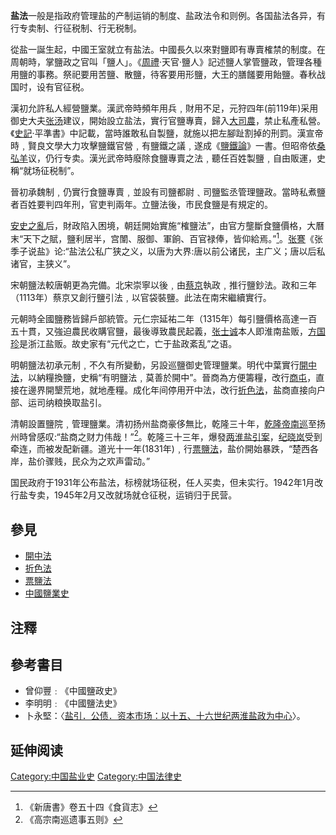 '''盐法'''一般是指政府管理盐的产制运销的制度、盐政法令和则例。各国盐法各异，有行专卖制、行征税制、行无税制。

從盐一誕生起，中國王室就立有盐法。中國長久以來對鹽即有專賣榷禁的制度。在周朝時，掌鹽政之官叫「鹽人」。《[[周禮|周禮]]·天官·鹽人》記述鹽人掌管鹽政，管理各種用鹽的事務。祭祀要用苦鹽、散鹽，待客要用形鹽，大王的膳饈要用飴鹽。春秋战国时，设有官征税。

漢初允許私人經營鹽業。漢武帝時頻年用兵﹐財用不足，元狩四年(前119年)采用御史大夫[[张汤|张汤]]建议，開始設立盐法，實行官鹽專賣，歸入[[大司農|大司農]]，禁止私產私營。《[[史記|史記]]·平準書》中記載，當時誰敢私自製鹽，就施以把左腳趾割掉的刑罰。漢宣帝時﹐賢良文學大力攻擊鹽鐵官營﹐有鹽鐵之議﹐遂成《[[鹽鐵論|鹽鐵論]]》一書。但昭帝依[[桑弘羊|桑弘羊]]议，仍行专卖。漢光武帝時廢除食鹽專賣之法﹐聽任百姓製鹽﹐自由販運，史稱“就场征税制”。

晉初承魏制﹐仍實行食鹽專賣﹐並設有司鹽都尉﹑司鹽監丞管理鹽政。當時私煮鹽者百姓要判四年刑，官吏判兩年。立鹽法後，市民食鹽是有規定的。

[[安史之亂|安史之亂]]后，財政陷入困境，朝廷開始實施“榷鹽法”，由官方壟斷食鹽價格，大曆末“天下之賦，鹽利居半，宫闈、服御、軍餉、百官禄俸，皆仰給焉。”<ref>《新唐書》卷五十四《食貨志》</ref>。[[张謇|张謇]]《张季子说盐》论:“盐法公私广狭之义，以唐为大界:唐以前公诸民，主广义；唐以后私诸官，主狭义”。

宋朝鹽法較唐朝更為完備。北宋崇寧以後﹐由[[蔡京|蔡京]]執政﹐推行鹽鈔法。政和三年（1113年）蔡京又創行鹽引法﹐以官袋裝鹽。此法在南宋繼續實行。

元朝時全國鹽務皆歸戶部統管。元仁宗延祐二年（1315年）每引鹽價格高達一百五十貫，又強迫農民收購官鹽，最後導致農民起義，[[张士诚|张士诚]]本人即淮南盐贩，[[方国珍|方国珍]]是浙江盐贩。故史家有“元代之亡，亡于盐政紊乱”之语。

明朝鹽法初承元制﹐不久有所變動，另設巡鹽御史管理鹽業。明代中葉實行[[開中法|開中法]]，以納糧換鹽，史稱“有明鹽法﹐莫善於開中”。晉商為方便籌糧，改行[[商屯|商屯]]，直接在邊界開墾荒地，就地產糧。成化年间停用开中法，改行[[折色法|折色法]]，盐商直接向户部、运司纳粮换取盐引。

清朝設置鹽院﹐管理鹽業。清初扬州盐商豪侈無比，乾隆三十年，[[乾隆帝南巡|乾隆帝南巡]]至扬州時曾感叹:“盐商之财力伟哉！”<ref>《高宗南巡遗事五则》</ref>。乾隆三十三年，爆發[[两淮盐引案|两淮盐引案]]，[[纪晓岚|纪晓岚]]受到牵连，而被发配新疆。道光十一年(1831年)﹐行[[票鹽法|票鹽法]]，盐价開始暴跌，“楚西各岸，盐价骤贱，民众为之欢声雷动。”

国民政府于1931年公布盐法，标榜就场征税，任人买卖，但未实行。1942年1月改行盐专卖，1945年2月又改就场就仓征税，运销归于民营。

==參見==
*[[開中法|開中法]]
*[[折色法|折色法]]
*[[票鹽法|票鹽法]]
*[[中國鹽業史|中國鹽業史]]

==注釋==
{{reflist}}

==參考書目==
*曾仰豐﹕《中國鹽政史》
*李明明﹕《中國鹽法史》
*卜永堅：〈[http://www.ha.cuhk.edu.hk/Papers%202011/47.pdf 盐引．公债．资本市场：以十五、十六世纪两淮盐政为中心]{{Wayback|url=http://www.ha.cuhk.edu.hk/Papers%202011/47.pdf |date=20170906134413 }}〉。

== 延伸阅读 ==
{{Wikisource further reading}}

[[Category:中国盐业史|Category:中国盐业史]]
[[Category:中国法律史|Category:中国法律史]]